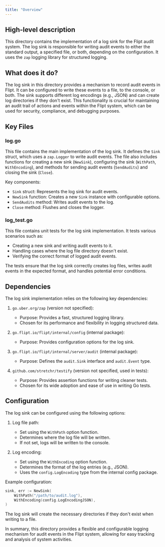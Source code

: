 ```yaml
---
title: "Overview"
---
```


## High-level description
This directory contains the implementation of a log sink for the Flipt audit system. The log sink is responsible for writing audit events to either the standard output, a specified file, or both, depending on the configuration. It uses the `zap` logging library for structured logging.

## What does it do?
The log sink in this directory provides a mechanism to record audit events in Flipt. It can be configured to write these events to a file, to the console, or both. The sink supports different log encodings (e.g., JSON) and can create log directories if they don't exist. This functionality is crucial for maintaining an audit trail of actions and events within the Flipt system, which can be used for security, compliance, and debugging purposes.

## Key Files

### log.go
This file contains the main implementation of the log sink. It defines the `Sink` struct, which uses a `zap.Logger` to write audit events. The file also includes functions for creating a new sink (`NewSink`), configuring the sink (`WithPath`, `WithEncoding`), and methods for sending audit events (`SendAudits`) and closing the sink (`Close`).

Key components:
- `Sink` struct: Represents the log sink for audit events.
- `NewSink` function: Creates a new `Sink` instance with configurable options.
- `SendAudits` method: Writes audit events to the log.
- `Close` method: Flushes and closes the logger.

### log_test.go
This file contains unit tests for the log sink implementation. It tests various scenarios such as:
- Creating a new sink and writing audit events to it.
- Handling cases where the log file directory doesn't exist.
- Verifying the correct format of logged audit events.

The tests ensure that the log sink correctly creates log files, writes audit events in the expected format, and handles potential error conditions.

## Dependencies
The log sink implementation relies on the following key dependencies:

1. `go.uber.org/zap` (version not specified):
   - Purpose: Provides a fast, structured logging library.
   - Chosen for its performance and flexibility in logging structured data.

2. `go.flipt.io/flipt/internal/config` (internal package):
   - Purpose: Provides configuration options for the log sink.

3. `go.flipt.io/flipt/internal/server/audit` (internal package):
   - Purpose: Defines the `audit.Sink` interface and `audit.Event` type.

4. `github.com/stretchr/testify` (version not specified, used in tests):
   - Purpose: Provides assertion functions for writing cleaner tests.
   - Chosen for its wide adoption and ease of use in writing Go tests.

## Configuration
The log sink can be configured using the following options:

1. Log file path:
   - Set using the `WithPath` option function.
   - Determines where the log file will be written.
   - If not set, logs will be written to the console.

2. Log encoding:
   - Set using the `WithEncoding` option function.
   - Determines the format of the log entries (e.g., JSON).
   - Uses the `config.LogEncoding` type from the internal config package.

Example configuration:

```go
sink, err := NewSink(
    WithPath("/path/to/audit.log"),
    WithEncoding(config.LogEncodingJSON),
)
```

The log sink will create the necessary directories if they don't exist when writing to a file.

In summary, this directory provides a flexible and configurable logging mechanism for audit events in the Flipt system, allowing for easy tracking and analysis of system activities.